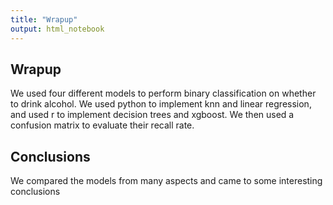 ```yaml
---
title: "Wrapup"
output: html_notebook
---
```


## Wrapup

We used four different models to perform binary classification on whether to drink alcohol. We used python to implement knn and linear regression, and used r to implement decision trees and xgboost.
We then used a confusion matrix to evaluate their recall rate.

## Conclusions

We compared the models from many aspects and came to some interesting conclusions
